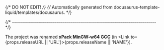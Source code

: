 {/* DO NOT EDIT! */}
{/* Automatically generated from docusaurus-template-liquid/templates/docusaurus. */}


{/* ------------------------------------------------------------------------ */}

The project was renamed **xPack MinGW-w64 GCC**
(in <Link to={props.releaseURL || 'URL'}>{props.releaseName || 'NAME'}</Link>).
